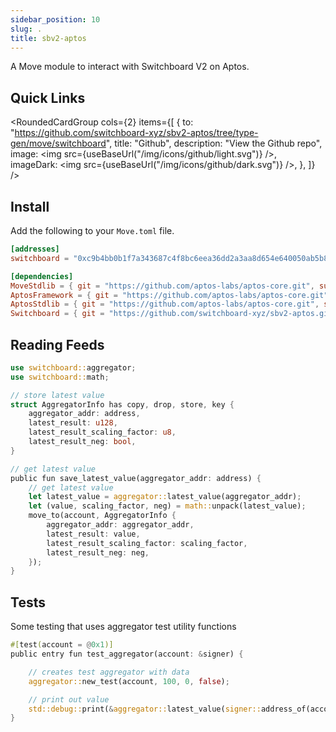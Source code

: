 ```yaml
---
sidebar_position: 10
slug: .
title: sbv2-aptos
---
```


A Move module to interact with Switchboard V2 on Aptos.

## Quick Links


<RoundedCardGroup
  cols={2}
  items={[
    {
      to: "https://github.com/switchboard-xyz/sbv2-aptos/tree/type-gen/move/switchboard",
      title: "Github",
      description: "View the Github repo",
      image: <img src={useBaseUrl("/img/icons/github/light.svg")} />,
      imageDark: <img src={useBaseUrl("/img/icons/github/dark.svg")} />,
    },
  ]}
/>

## Install

Add the following to your `Move.toml` file.

```toml
[addresses]
switchboard = "0xc9b4bb0b1f7a343687c4f8bc6eea36dd2a3aa8d654e640050ab5b8635a6b9cbd"

[dependencies]
MoveStdlib = { git = "https://github.com/aptos-labs/aptos-core.git", subdir = "aptos-move/framework/move-stdlib/", rev = "devnet" }
AptosFramework = { git = "https://github.com/aptos-labs/aptos-core.git", subdir = "aptos-move/framework/aptos-framework/", rev = "devnet" }
AptosStdlib = { git = "https://github.com/aptos-labs/aptos-core.git", subdir = "aptos-move/framework/aptos-stdlib/", rev = "devnet" }
Switchboard = { git = "https://github.com/switchboard-xyz/sbv2-aptos.git", subdir = "switchboard-move/switchboard/", rev = "main" }
```

## Reading Feeds

```rust
use switchboard::aggregator;
use switchboard::math;

// store latest value
struct AggregatorInfo has copy, drop, store, key {
    aggregator_addr: address,
    latest_result: u128,
    latest_result_scaling_factor: u8,
    latest_result_neg: bool,
}

// get latest value
public fun save_latest_value(aggregator_addr: address) {
    // get latest value
    let latest_value = aggregator::latest_value(aggregator_addr);
    let (value, scaling_factor, neg) = math::unpack(latest_value);
    move_to(account, AggregatorInfo {
        aggregator_addr: aggregator_addr,
        latest_result: value,
        latest_result_scaling_factor: scaling_factor,
        latest_result_neg: neg,
    });
}
```

## Tests

Some testing that uses aggregator test utility functions

```rust
#[test(account = @0x1)]
public entry fun test_aggregator(account: &signer) {

    // creates test aggregator with data
    aggregator::new_test(account, 100, 0, false);

    // print out value
    std::debug::print(&aggregator::latest_value(signer::address_of(account)));
}
```

